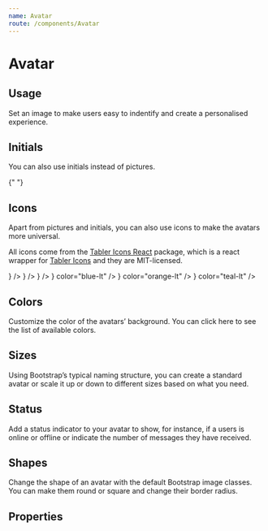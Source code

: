 ```yaml
---
name: Avatar
route: /components/Avatar
---
```



# Avatar

## Usage

Set an image to make users easy to indentify and create a personalised
experience.

<Playground>
	<AvatarList>
		<Avatar url="https://tabler-react-typescript.jc21.com/assets/000m.jpg" />
		<Avatar url="https://tabler-react-typescript.jc21.com/assets/002m.jpg" />
		<Avatar url="https://tabler-react-typescript.jc21.com/assets/003m.jpg" />
	</AvatarList>
</Playground>

## Initials

You can also use initials instead of pictures.

<Playground>
	<AvatarList>
		<Avatar initials="JC" /> <Avatar initials="BV" />{" "}
		<Avatar initials="DH" />
		<Avatar initials="RG" /> <Avatar initials="LR" /> <Avatar initials="MD" />
	</AvatarList>
</Playground>

## Icons

Apart from pictures and initials, you can also use icons to make the avatars
more universal.

All icons come from the
[Tabler Icons React](https://www.npmjs.com/package/tabler-icons-react) package,
which is a react wrapper for [Tabler Icons](https://tabler-icons.io) and they
are MIT-licensed.

<Playground>
	<AvatarList>
		<Avatar icon={<BrandTwitter />} /> <Avatar icon={<Plus />} />
		<Avatar icon={<UserPlus />} />
		<Avatar icon={<BrandTwitter />} color="blue-lt" />
		<Avatar icon={<Plus />} color="orange-lt" />
		<Avatar icon={<UserPlus />} color="teal-lt" />
	</AvatarList>
</Playground>

## Colors

Customize the color of the avatars’ background. You can click here to see the
list of available colors.

<Playground>
	<AvatarList>
		<Avatar initials="JC" color="blue" />
		<Avatar initials="BV" color="azure" />
		<Avatar initials="DH" color="indigo" />
		<Avatar initials="RG" color="purple" />
		<Avatar initials="LR" color="pink" />
		<Avatar initials="MD" color="red" />
		<Avatar initials="JC" color="orange" />
		<Avatar initials="BV" color="yellow" />
		<Avatar initials="DH" color="lime" />
		<Avatar initials="RG" color="green" />
		<Avatar initials="LR" color="teal" />
		<Avatar initials="MD" color="cyan" />
	</AvatarList>
	<AvatarList>
		<Avatar initials="JC" color="blue-lt" />
		<Avatar initials="BV" color="azure-lt" />
		<Avatar initials="DH" color="indigo-lt" />
		<Avatar initials="RG" color="purple-lt" />
		<Avatar initials="LR" color="pink-lt" />
		<Avatar initials="MD" color="red-lt" />
		<Avatar initials="JC" color="orange-lt" />
		<Avatar initials="BV" color="yellow-lt" />
		<Avatar initials="DH" color="lime-lt" />
		<Avatar initials="RG" color="green-lt" />
		<Avatar initials="LR" color="teal-lt" />
		<Avatar initials="MD" color="cyan-lt" />
	</AvatarList>
</Playground>

## Sizes

Using Bootstrap’s typical naming structure, you can create a standard avatar or
scale it up or down to different sizes based on what you need.

<Playground>
	<AvatarList>
		<Avatar initials="XL" color="blue-lt" size="xl" />
		<Avatar initials="LG" color="azure-lt" size="lg" />
		<Avatar initials="MD" color="indigo-lt" size="md" />
		<Avatar initials="DF" color="purple-lt" />
		<Avatar initials="SM" color="pink-lt" size="sm" />
		<Avatar initials="XS" color="red-lt" size="xs" />
	</AvatarList>
</Playground>

## Status

Add a status indicator to your avatar to show, for instance, if a users is
online or offline or indicate the number of messages they have received.

<Playground>
	<AvatarList>
		<Avatar initials="JC" status="info" />
		<Avatar initials="BV" status="success" />
		<Avatar
			url="https://tabler-react-typescript.jc21.com/assets/000m.jpg"
			status="warning"
		/>
		<Avatar initials="RG" status="danger" />
	</AvatarList>
</Playground>

## Shapes

Change the shape of an avatar with the default Bootstrap image classes. You can
make them round or square and change their border radius.

<Playground>
	<AvatarList>
		<Avatar initials="JC" />
		<Avatar
			url="https://tabler-react-typescript.jc21.com/assets/000m.jpg"
			shape="rounded"
		/>
		<Avatar
			url="https://tabler-react-typescript.jc21.com/assets/002m.jpg"
			shape="rounded-circle"
		/>
		<Avatar
			url="https://tabler-react-typescript.jc21.com/assets/003m.jpg"
			shape="rounded-0"
		/>
		<Avatar initials="RG" shape="rounded-lg" />
	</AvatarList>
</Playground>

## Properties

<Props of={Avatar} />
